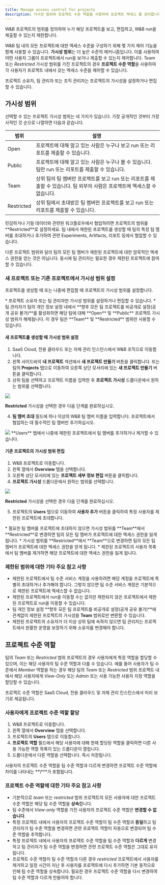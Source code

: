 ```yaml
---
title: Manage access control for projects
description: 가시성 범위와 프로젝트 수준 역할을 사용하여 프로젝트 엑세스 를 관리합니다.
---
```


W&B 프로젝트의 범위를 정의하여 누가 해당 프로젝트를 보고, 편집하고, W&B run을 제출할 수 있는지 제한합니다.

W&B 팀 내의 모든 프로젝트에 대한 엑세스 수준을 구성하기 위해 몇 가지 제어 기능을 함께 사용할 수 있습니다. **가시성 범위**는 더 높은 수준의 메커니즘입니다. 이를 사용하여 어떤 사용자 그룹이 프로젝트에서 run을 보거나 제출할 수 있는지 제어합니다. _Team_ 또는 _Restricted_ 가시성 범위를 가진 프로젝트의 경우 **프로젝트 수준 역할**을 사용하여 각 사용자가 프로젝트 내에서 갖는 엑세스 수준을 제어할 수 있습니다.

<Note>
프로젝트 소유자, 팀 관리자 또는 조직 관리자는 프로젝트의 가시성을 설정하거나 편집할 수 있습니다.
</Note>

## 가시성 범위

선택할 수 있는 프로젝트 가시성 범위는 네 가지가 있습니다. 가장 공개적인 것부터 가장 사적인 것 순으로 나열하면 다음과 같습니다.

| 범위 | 설명 |
| ----- | ----- |
| Open | 프로젝트에 대해 알고 있는 사람은 누구나 보고 run 또는 리포트를 제출할 수 있습니다. |
| Public | 프로젝트에 대해 알고 있는 사람은 누구나 볼 수 있습니다. 팀만 run 또는 리포트를 제출할 수 있습니다. |
| Team | 상위 팀의 팀 멤버만 프로젝트를 보고 run 또는 리포트를 제출할 수 있습니다. 팀 외부의 사람은 프로젝트에 엑세스할 수 없습니다. |
| Restricted | 상위 팀에서 초대받은 팀 멤버만 프로젝트를 보고 run 또는 리포트를 제출할 수 있습니다. |

<Note>
민감하거나 기밀 데이터와 관련된 워크플로우에서 협업하려면 프로젝트의 범위를 **Restricted**로 설정하세요. 팀 내에서 제한된 프로젝트를 생성할 때 팀의 특정 팀 멤버를 초대하거나 추가하여 관련 Experiments, Artifacts, 리포트 등에서 협업할 수 있습니다.

다른 프로젝트 범위와 달리 팀의 모든 팀 멤버가 제한된 프로젝트에 대한 암묵적인 엑세스 권한을 얻는 것은 아닙니다. 동시에 팀 관리자는 필요한 경우 제한된 프로젝트에 참여할 수 있습니다.
</Note>

### 새 프로젝트 또는 기존 프로젝트에서 가시성 범위 설정

프로젝트를 생성할 때 또는 나중에 편집할 때 프로젝트의 가시성 범위를 설정합니다.

<Note>
* 프로젝트 소유자 또는 팀 관리자만 가시성 범위를 설정하거나 편집할 수 있습니다.
* 팀 관리자가 팀의 개인 정보 설정 내에서 **향후 모든 팀 프로젝트를 비공개로 설정(공개 공유 불가)**를 활성화하면 해당 팀에 대해 **Open** 및 **Public** 프로젝트 가시성 범위가 해제됩니다. 이 경우 팀은 **Team** 및 **Restricted** 범위만 사용할 수 있습니다.
</Note>

#### 새 프로젝트를 생성할 때 가시성 범위 설정

1. SaaS Cloud, 전용 클라우드 또는 자체 관리 인스턴스에서 W&B 조직으로 이동합니다.
2. 왼쪽 사이드바의 **내 프로젝트** 섹션에서 **새 프로젝트 만들기** 버튼을 클릭합니다. 또는 팀의 **Projects** 탭으로 이동하여 오른쪽 상단 모서리에 있는 **새 프로젝트 만들기** 버튼을 클릭합니다.
3. 상위 팀을 선택하고 프로젝트 이름을 입력한 후 **프로젝트 가시성** 드롭다운에서 원하는 범위를 선택합니다.
<Frame>
    <img src="/images/hosting/restricted_project_add_new.gif"  />
</Frame>

**Restricted** 가시성을 선택한 경우 다음 단계를 완료하십시오.

4. **팀 멤버 초대** 필드에 하나 이상의 W&B 팀 멤버 이름을 입력합니다. 프로젝트에서 협업하는 데 필수적인 팀 멤버만 추가하십시오.
<Frame>
    <img src="/images/hosting/restricted_project_2.png"  />
</Frame>

<Note>
**Users** 탭에서 나중에 제한된 프로젝트에서 팀 멤버를 추가하거나 제거할 수 있습니다.
</Note>

#### 기존 프로젝트의 가시성 범위 편집

1. W&B 프로젝트로 이동합니다.
2. 왼쪽 열에서 **Overview** 탭을 선택합니다.
3. 오른쪽 상단 모서리에 있는 **프로젝트 세부 정보 편집** 버튼을 클릭합니다.
4. **프로젝트 가시성** 드롭다운에서 원하는 범위를 선택합니다.
<Frame>
    <img src="/images/hosting/restricted_project_edit.gif"  />
</Frame>

**Restricted** 가시성을 선택한 경우 다음 단계를 완료하십시오.

5. 프로젝트의 **Users** 탭으로 이동하여 **사용자 추가** 버튼을 클릭하여 특정 사용자를 제한된 프로젝트에 초대합니다.

<Warning>
* 필요한 팀 멤버를 프로젝트에 초대하지 않으면 가시성 범위를 **Team**에서 **Restricted**로 변경하면 팀의 모든 팀 멤버가 프로젝트에 대한 엑세스 권한을 잃게 됩니다.
* 가시성 범위를 **Restricted**에서 **Team**으로 변경하면 팀의 모든 팀 멤버가 프로젝트에 대한 엑세스 권한을 얻게 됩니다.
* 제한된 프로젝트의 사용자 목록에서 팀 멤버를 제거하면 해당 프로젝트에 대한 엑세스 권한을 잃게 됩니다.
</Warning>

### 제한된 범위에 대한 기타 주요 참고 사항

* 제한된 프로젝트에서 팀 수준 서비스 계정을 사용하려면 해당 계정을 프로젝트에 특별히 초대하거나 추가해야 합니다. 그렇지 않으면 팀 수준 서비스 계정은 기본적으로 제한된 프로젝트에 엑세스할 수 없습니다.
* 제한된 프로젝트에서 run을 이동할 수는 없지만 제한되지 않은 프로젝트에서 제한된 프로젝트로 run을 이동할 수 있습니다.
* 팀 개인 정보 설정 **향후 모든 팀 프로젝트를 비공개로 설정(공개 공유 불가)**에 관계없이 제한된 프로젝트의 가시성을 **Team** 범위로만 변환할 수 있습니다.
* 제한된 프로젝트의 소유자가 더 이상 상위 팀에 속하지 않으면 팀 관리자는 프로젝트에서 원활한 운영을 보장하기 위해 소유자를 변경해야 합니다.

## 프로젝트 수준 역할

팀의 _Team_ 또는 _Restricted_ 범위 프로젝트의 경우 사용자에게 특정 역할을 할당할 수 있으며, 이는 해당 사용자의 팀 수준 역할과 다를 수 있습니다. 예를 들어 사용자가 팀 수준에서 _Member_ 역할을 하는 경우 해당 팀의 _Team_ 또는 _Restricted_ 범위 프로젝트 내에서 해당 사용자에게 _View-Only_ 또는 _Admin_ 또는 사용 가능한 사용자 지정 역할을 할당할 수 있습니다.

<Note>
프로젝트 수준 역할은 SaaS Cloud, 전용 클라우드 및 자체 관리 인스턴스에서 미리 보기로 제공됩니다.
</Note>

### 사용자에게 프로젝트 수준 역할 할당

1. W&B 프로젝트로 이동합니다.
2. 왼쪽 열에서 **Overview** 탭을 선택합니다.
3. 프로젝트의 **Users** 탭으로 이동합니다.
4. **프로젝트 역할** 필드에서 해당 사용자에 대해 현재 할당된 역할을 클릭하면 다른 사용 가능한 역할 목록이 있는 드롭다운이 열립니다.
5. 드롭다운에서 다른 역할을 선택합니다. 즉시 저장됩니다.

<Note>
사용자의 프로젝트 수준 역할을 팀 수준 역할과 다르게 변경하면 프로젝트 수준 역할에 차이를 나타내는 **\***가 포함됩니다.
</Note>

### 프로젝트 수준 역할에 대한 기타 주요 참고 사항

* 기본적으로 _team_ 또는 _restricted_ 범위 프로젝트의 모든 사용자에 대한 프로젝트 수준 역할은 해당 팀 수준 역할을 **상속**합니다.
* 팀 수준에서 _View-only_ 역할을 가진 사용자의 프로젝트 수준 역할은 **변경할 수 없습니다**.
* 특정 프로젝트 내에서 사용자의 프로젝트 수준 역할이 팀 수준 역할과 **동일**하고 팀 관리자가 팀 수준 역할을 변경하면 관련 프로젝트 역할이 자동으로 변경되어 팀 수준 역할을 추적합니다.
* 특정 프로젝트 내에서 사용자의 프로젝트 수준 역할을 팀 수준 역할과 **다르게** 변경하고 팀 관리자가 팀 수준 역할을 변경하면 관련 프로젝트 수준 역할은 그대로 유지됩니다.
* 프로젝트 수준 역할이 팀 수준 역할과 다른 경우 _restricted_ 프로젝트에서 사용자를 제거하고 일정 시간이 지난 후 사용자를 프로젝트에 다시 추가하면 기본 동작으로 인해 팀 수준 역할을 상속합니다. 필요한 경우 프로젝트 수준 역할을 다시 변경하여 팀 수준 역할과 다르게 만들어야 합니다.
